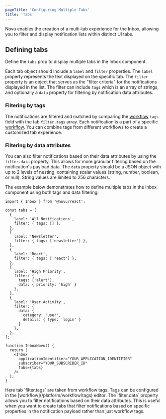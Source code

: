 ```yaml
---
pageTitle: 'Configuring Multiple Tabs'
title: 'Tabs'
---
```


Novu enables the creation of a multi-tab experience for the Inbox, allowing you to filter and display notification lists within distinct UI tabs.

## Defining tabs

Define the `tabs` prop to display multiple tabs in the Inbox component.

Each tab object should include a `label` and `filter` properties. The `label` property represents the text displayed on the specific tab. The `filter` property is an object that serves as the "filter criteria" for the notifications displayed in the list. The filter can include `tags` which is an array of strings, and optionally a `data` property for filtering by notification data attributes.

### Filtering by tags

The notifications are filtered and matched by comparing the [workflow](/platform/workflow/overview#tags) `tags` field with the tab `filter.tags` array. Each notification is a part of a specific [workflow](/platform/concepts/workflows). You can combine tags from different workflows to create a customized tab experience.

### Filtering by data attributes

You can also filter notifications based on their data attributes by using the `filter.data` property. This allows for more granular filtering based on the notification's payload data. The `data` property should be a JSON object with up to 2 levels of nesting, containing scalar values (string, number, boolean, or null). String values are limited to 256 characters.

The example below demonstrates how to define multiple tabs in the Inbox component using both tags and data filtering.

```tsx
import { Inbox } from '@novu/react';

const tabs = [
  {
    label: 'All Notifications',
    filter: { tags: [] },
  },
  {
    label: 'Newsletter',
    filter: { tags: ['newsletter'] },
  },
  {
    label: 'React',
    filter: { tags: ['react'] },
  },
  {
    label: 'High Priority',
    filter: { 
      tags: ['alert'], 
      data: { priority: 'high' } 
    },
  },
  {
    label: 'User Activity',
    filter: { 
      data: { 
        category: 'user', 
        details: { type: 'login' } 
      } 
    },
  },
];

function InboxNovu() {
  return (
    <Inbox
      applicationIdentifier="YOUR_APPLICATION_IDENTIFIER"
      subscriber="YOUR_SUBSCRIBER_ID"
      tabs={tabs}
    />
  );
}
```

<Callout type="info">
  Here tab `filter.tags` are taken from workflow tags. Tags can be configured in the
  [workflow](/platform/workflow/tags) editor.
</Callout>

<Callout type="info">
  The `filter.data` property allows you to filter notifications based on their data attributes. 
  This is useful when you want to create tabs that filter notifications based on specific 
  properties in the notification payload rather than just workflow tags.
</Callout>
